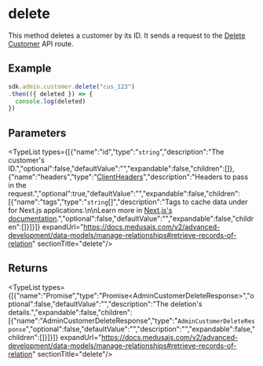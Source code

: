 
# delete

This method deletes a customer by its ID. It sends a request to the 
[Delete Customer](https://docs.medusajs.com/v2/api/admin#customers\_deletecustomersid)
API route.

## Example

```ts
sdk.admin.customer.delete("cus_123")
.then(({ deleted }) => {
  console.log(deleted)
})
```

## Parameters

<TypeList types={[{"name":"id","type":"`string`","description":"The customer's ID.","optional":false,"defaultValue":"","expandable":false,"children":[]},{"name":"headers","type":"[ClientHeaders](../../../types/js_sdk.admin.ClientHeaders/page.mdx)","description":"Headers to pass in the request.","optional":true,"defaultValue":"","expandable":false,"children":[{"name":"tags","type":"`string`[]","description":"Tags to cache data under for Next.js applications.\n\nLearn more in [Next.js's documentation](https://nextjs.org/docs/app/building-your-application/caching#fetch-optionsnexttags-and-revalidatetag).","optional":false,"defaultValue":"","expandable":false,"children":[]}]}]} expandUrl="https://docs.medusajs.com/v2/advanced-development/data-models/manage-relationships#retrieve-records-of-relation" sectionTitle="delete"/>

## Returns

<TypeList types={[{"name":"Promise","type":"Promise&#60;AdminCustomerDeleteResponse&#62;","optional":false,"defaultValue":"","description":"The deletion's details.","expandable":false,"children":[{"name":"AdminCustomerDeleteResponse","type":"`AdminCustomerDeleteResponse`","optional":false,"defaultValue":"","description":"","expandable":false,"children":[]}]}]} expandUrl="https://docs.medusajs.com/v2/advanced-development/data-models/manage-relationships#retrieve-records-of-relation" sectionTitle="delete"/>
